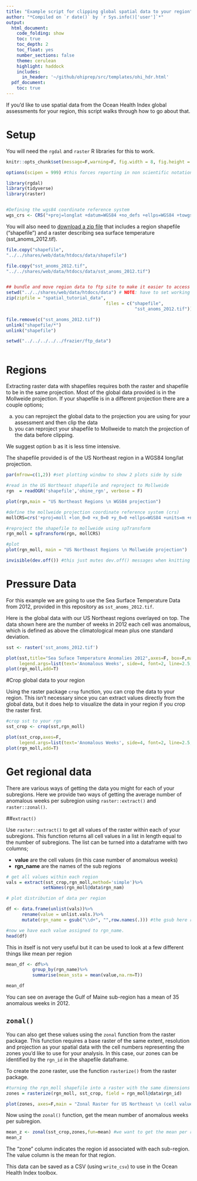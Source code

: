 ```yaml
---
title: "Example script for clipping global spatial data to your region"
author: "*Compiled on `r date()` by `r Sys.info()['user']`*"
output: 
  html_document:
    code_folding: show
    toc: true
    toc_depth: 2
    toc_float: yes
    number_sections: false
    theme: cerulean
    highlight: haddock
    includes: 
      in_header: '~/github/ohiprep/src/templates/ohi_hdr.html'
  pdf_document:
    toc: true
---
```


If you'd like to use spatial data from the Ocean Health Index global assessments for your region, this script walks through how to go about that.

# Setup

You will need the `rgdal` and `raster` R libraries for this to work.

```r

knitr::opts_chunk$set(message=F,warning=F, fig.width = 8, fig.height = 6,strip.white=TRUE)

options(scipen = 999) #this forces reporting in non scientific notation

library(rgdal)
library(tidyverse)
library(raster)


#Defining the wgs84 coordinate reference system
wgs_crs <- CRS("+proj=longlat +datum=WGS84 +no_defs +ellps=WGS84 +towgs84=0,0,0")

```

You will also need to [download a zip file]() that includes a region shapefile ("shapefile") and a raster describing sea surface temperature (sst_anoms_2012.tif).

```r

file.copy("shapefile",
"../../shares/web/data/htdocs/data/shapefile")

file.copy("sst_anoms_2012.tif",
"../../shares/web/data/htdocs/data/sst_anoms_2012.tif")


## bundle and move region data to ftp site to make it easier to access
setwd("../../shares/web/data/htdocs/data") # NOTE: have to set working directory because you can't have paths in zipfile
zip(zipfile = "spatial_tutorial_data",
                                      files = c("shapefile",
                                                 "sst_anoms_2012.tif"))

file.remove(c("sst_anoms_2012.tif"))
unlink("shapefile/*")
unlink("shapefile")

setwd("../../../../../frazier/ftp_data")



```

# Regions

Extracting raster data with shapefiles requires both the raster and shapefile to be in the same projection. Most of the global data provided is in the Mollweide projection. If your shapefile is in a different projection there are a couple options;

a) you can reproject the global data to the projection you are using for your assessment and then clip the data  
b) you can reproject your shapefile to Mollweide to match the projection of the data before clipping. 

We suggest option b as it is less time intensive.  

The shapefile provided is of the US Northeast region in a WGS84 long/lat projection.

```r

par(mfrow=c(1,2)) #set plotting window to show 2 plots side by side

#read in the US Northeast shapefile and reproject to Mollweide
rgn  = readOGR('shapefile','ohine_rgn', verbose = F)

plot(rgn,main = "US Northeast Regions \n WGS84 projection")

#define the mollweide projection coordinate reference system (crs)
mollCRS=crs('+proj=moll +lon_0=0 +x_0=0 +y_0=0 +ellps=WGS84 +units=m +no_defs')

#reproject the shapefile to mollweide using spTransform
rgn_moll = spTransform(rgn, mollCRS)

#plot
plot(rgn_moll, main = "US Northeast Regions \n Mollweide projection")
```

```r
invisible(dev.off()) #this just mutes dev.off() messages when knitting in rmarkdown
```


# Pressure Data

For this example we are going to use the Sea Surface Temperature Data from 2012, provided in this repository as `sst_anoms_2012.tif`. 

Here is the global data with our US Northeast regions overlayed on top. The data shown here are the number of weeks in 2012 each cell was anomalous, which is defined as above the climatological mean plus one standard deviation.

```r

sst <- raster('sst_anoms_2012.tif')

plot(sst,title="Sea Suface Temperature Anomalies 2012",axes=F, box=F,main = "Sea Surface Temperatue Anomalies 2012",
     legend.args=list(text='Anomalous Weeks', side=4, font=2, line=2.5, cex=0.8))
plot(rgn_moll,add=T)

```

#Crop global data to your region

Using the raster package `crop` function, you can crop the data to your region. This isn't necessary since you can extract values directly from the global data, but it does help to visualize the data in your region if you crop the raster first.

```r
#crop sst to your rgn
sst_crop <- crop(sst,rgn_moll)

plot(sst_crop,axes=F,
     legend.args=list(text='Anomalous Weeks', side=4, font=2, line=2.5, cex=0.8))
plot(rgn_moll,add=T)

```

# Get regional data

There are various ways of getting the data you might for each of your subregions. Here we provide two ways of getting the average number of anomalous weeks per subregion using `raster::extract()` and `raster::zonal()`.

##`extract()`

Use `raster::extract()` to get all values of the raster within each of your subregions. This function returns all cell values in a list in length equal to the number of subregions. The list can be turned into a dataframe with two columns;

- **value** are the cell values (in this case number of anomalous weeks)  
- **rgn_name** are the names of the sub regions


```r

# get all values within each region
vals = extract(sst_crop,rgn_moll,method='simple')%>%
              setNames(rgn_moll@data$rgn_nam)

# plot distribution of data per region

df <- data.frame(unlist(vals))%>%
      rename(value = unlist.vals.)%>%
      mutate(rgn_name = gsub("\\d+", "",row.names(.))) #the gsub here removes all numbers from the rgn_name

#now we have each value assigned to rgn_name.
head(df)

```


This in itself is not very useful but it can be used to look at a few different things like mean per region

```r

mean_df <- df%>%
          group_by(rgn_name)%>%
          summarise(mean_ssta = mean(value,na.rm=T))

mean_df
```

You can see on average the Gulf of Maine sub-region has a mean of 35 anomalous weeks in 2012.

## `zonal()`

You can also get these values using the `zonal` function from the raster package. This function requires a base raster of the same extent, resolution and projection as your spatial data with the cell numbers representing the zones you'd like to use for your analysis. In this case, our zones can be identified by the `rgn_id` in the shapefile dataframe.

To create the zone raster, use the function `rasterize()` from the raster package.


```r

#turning the rgn_moll shapefile into a raster with the same dimensions as sst_crop but with cell values equal to the rgn_id of each polygon in the shapefile
zones = rasterize(rgn_moll, sst_crop, field = rgn_moll@data$rgn_id)

plot(zones, axes=F,main = "Zonal Raster for US Northeast \n (cell values are unique to sub-regions)")

```

Now using the `zonal()` function, get the mean number of anomalous weeks per subregion. 
```r

mean_z <- zonal(sst_crop,zones,fun=mean) #we want to get the mean per region, this could also be min/max or another function
mean_z

```

The "zone" column indicates the region id associated with each sub-region. The value column is the mean for that region.

This data can be saved as a CSV (using `write_csv`) to use in the Ocean Health Index toolbox.


